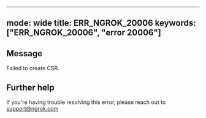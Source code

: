 
---
mode: wide
title: ERR_NGROK_20006
keywords: ["ERR_NGROK_20006", "error 20006"]
---

## Message
Failed to create CSR.




## Further help
If you're having trouble resolving this error, please reach out to [support@ngrok.com](mailto:support@ngrok.com?subject=Help%20with%20ERR_NGROK_20006)

